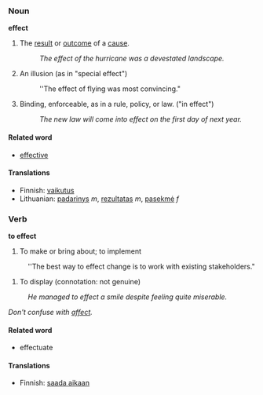 ===Noun===
'''effect'''
#The [[result]] or [[outcome]] of a [[cause]].
#:''The effect of the hurricane was a devestated landscape.''
#An illusion (as in "special effect")
#:''The effect of flying was most convincing."
#Binding, enforceable, as in a rule, policy, or law. ("in effect")
#:''The new law will come into effect on the first day of next year.''


====Related word====

*[[effective]]

====Translations====

*Finnish: [[vaikutus]]
*Lithuanian: [[padarinys]] ''m'', [[rezultatas]] ''m'', [[pasekmė]] ''f''

===Verb===
'''to effect'''
#To make or bring about; to implement
:''The best way to effect change is to work with existing stakeholders."
#To display (connotation: not genuine)
:''He managed to effect a smile despite feeling quite miserable.''

''Don't confuse with [[affect]].''

====Related word====

*effectuate

====Translations====

*Finnish: [[saada aikaan]]